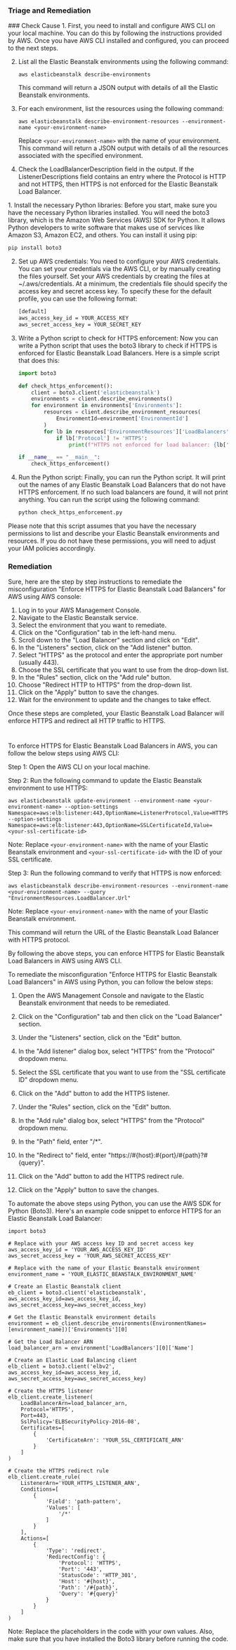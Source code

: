 
### Triage and Remediation
<Tabs>

<Tab title='Cause'>
### Check Cause
<AccordionGroup>
<Accordion title='Using CLI'>
1. First, you need to install and configure AWS CLI on your local machine. You can do this by following the instructions provided by AWS. Once you have AWS CLI installed and configured, you can proceed to the next steps.

2. List all the Elastic Beanstalk environments using the following command:

   ```
   aws elasticbeanstalk describe-environments
   ```
   This command will return a JSON output with details of all the Elastic Beanstalk environments.

3. For each environment, list the resources using the following command:

   ```
   aws elasticbeanstalk describe-environment-resources --environment-name <your-environment-name>
   ```
   Replace `<your-environment-name>` with the name of your environment. This command will return a JSON output with details of all the resources associated with the specified environment.

4. Check the LoadBalancerDescription field in the output. If the ListenerDescriptions field contains an entry where the Protocol is HTTP and not HTTPS, then HTTPS is not enforced for the Elastic Beanstalk Load Balancer.
</Accordion>

<Accordion title='Using Python'>
1. Install the necessary Python libraries: Before you start, make sure you have the necessary Python libraries installed. You will need the boto3 library, which is the Amazon Web Services (AWS) SDK for Python. It allows Python developers to write software that makes use of services like Amazon S3, Amazon EC2, and others. You can install it using pip:

   ```bash
   pip install boto3
   ```

2. Set up AWS credentials: You need to configure your AWS credentials. You can set your credentials via the AWS CLI, or by manually creating the files yourself. Set your AWS credentials by creating the files at ~/.aws/credentials. At a minimum, the credentials file should specify the access key and secret access key. To specify these for the default profile, you can use the following format:

   ```bash
   [default]
   aws_access_key_id = YOUR_ACCESS_KEY
   aws_secret_access_key = YOUR_SECRET_KEY
   ```

3. Write a Python script to check for HTTPS enforcement: Now you can write a Python script that uses the boto3 library to check if HTTPS is enforced for Elastic Beanstalk Load Balancers. Here is a simple script that does this:

   ```python
   import boto3

   def check_https_enforcement():
       client = boto3.client('elasticbeanstalk')
       environments = client.describe_environments()
       for environment in environments['Environments']:
           resources = client.describe_environment_resources(
               EnvironmentId=environment['EnvironmentId']
           )
           for lb in resources['EnvironmentResources']['LoadBalancers']:
               if lb['Protocol'] != 'HTTPS':
                   print(f"HTTPS not enforced for load balancer: {lb['Name']} in environment: {environment['EnvironmentName']}")

   if __name__ == "__main__":
       check_https_enforcement()
   ```

4. Run the Python script: Finally, you can run the Python script. It will print out the names of any Elastic Beanstalk Load Balancers that do not have HTTPS enforcement. If no such load balancers are found, it will not print anything. You can run the script using the following command:

   ```bash
   python check_https_enforcement.py
   ```

Please note that this script assumes that you have the necessary permissions to list and describe your Elastic Beanstalk environments and resources. If you do not have these permissions, you will need to adjust your IAM policies accordingly.
</Accordion>
</AccordionGroup>
</Tab>
<Tab title='Remediation'>
### Remediation

<AccordionGroup>
<Accordion title='Using Console' defaultOpen='true'>
Sure, here are the step by step instructions to remediate the misconfiguration "Enforce HTTPS for Elastic Beanstalk Load Balancers" for AWS using AWS console:

1. Log in to your AWS Management Console.
2. Navigate to the Elastic Beanstalk service.
3. Select the environment that you want to remediate.
4. Click on the "Configuration" tab in the left-hand menu.
5. Scroll down to the "Load Balancer" section and click on "Edit".
6. In the "Listeners" section, click on the "Add listener" button.
7. Select "HTTPS" as the protocol and enter the appropriate port number (usually 443).
8. Choose the SSL certificate that you want to use from the drop-down list.
9. In the "Rules" section, click on the "Add rule" button.
10. Choose "Redirect HTTP to HTTPS" from the drop-down list.
11. Click on the "Apply" button to save the changes.
12. Wait for the environment to update and the changes to take effect.

Once these steps are completed, your Elastic Beanstalk Load Balancer will enforce HTTPS and redirect all HTTP traffic to HTTPS.

#
</Accordion>

<Accordion title='Using CLI'>
To enforce HTTPS for Elastic Beanstalk Load Balancers in AWS, you can follow the below steps using AWS CLI:

Step 1: Open the AWS CLI on your local machine.

Step 2: Run the following command to update the Elastic Beanstalk environment to use HTTPS:

```
aws elasticbeanstalk update-environment --environment-name <your-environment-name> --option-settings Namespace=aws:elb:listener:443,OptionName=ListenerProtocol,Value=HTTPS --option-settings Namespace=aws:elb:listener:443,OptionName=SSLCertificateId,Value=<your-ssl-certificate-id>
```

Note: Replace `<your-environment-name>` with the name of your Elastic Beanstalk environment and `<your-ssl-certificate-id>` with the ID of your SSL certificate.

Step 3: Run the following command to verify that HTTPS is now enforced:

```
aws elasticbeanstalk describe-environment-resources --environment-name <your-environment-name> --query "EnvironmentResources.LoadBalancer.Url"
```

Note: Replace `<your-environment-name>` with the name of your Elastic Beanstalk environment.

This command will return the URL of the Elastic Beanstalk Load Balancer with HTTPS protocol.

By following the above steps, you can enforce HTTPS for Elastic Beanstalk Load Balancers in AWS using AWS CLI.
</Accordion>

<Accordion title='Using Python'>
To remediate the misconfiguration "Enforce HTTPS for Elastic Beanstalk Load Balancers" in AWS using Python, you can follow the below steps:

1. Open the AWS Management Console and navigate to the Elastic Beanstalk environment that needs to be remediated.

2. Click on the "Configuration" tab and then click on the "Load Balancer" section.

3. Under the "Listeners" section, click on the "Edit" button.

4. In the "Add listener" dialog box, select "HTTPS" from the "Protocol" dropdown menu.

5. Select the SSL certificate that you want to use from the "SSL certificate ID" dropdown menu.

6. Click on the "Add" button to add the HTTPS listener.

7. Under the "Rules" section, click on the "Edit" button.

8. In the "Add rule" dialog box, select "HTTPS" from the "Protocol" dropdown menu.

9. In the "Path" field, enter "/*".

10. In the "Redirect to" field, enter "https://#{host}:#{port}/#{path}?#{query}".

11. Click on the "Add" button to add the HTTPS redirect rule.

12. Click on the "Apply" button to save the changes.

To automate the above steps using Python, you can use the AWS SDK for Python (Boto3). Here's an example code snippet to enforce HTTPS for an Elastic Beanstalk Load Balancer:

```
import boto3

# Replace with your AWS access key ID and secret access key
aws_access_key_id = 'YOUR_AWS_ACCESS_KEY_ID'
aws_secret_access_key = 'YOUR_AWS_SECRET_ACCESS_KEY'

# Replace with the name of your Elastic Beanstalk environment
environment_name = 'YOUR_ELASTIC_BEANSTALK_ENVIRONMENT_NAME'

# Create an Elastic Beanstalk client
eb_client = boto3.client('elasticbeanstalk', aws_access_key_id=aws_access_key_id, aws_secret_access_key=aws_secret_access_key)

# Get the Elastic Beanstalk environment details
environment = eb_client.describe_environments(EnvironmentNames=[environment_name])['Environments'][0]

# Get the Load Balancer ARN
load_balancer_arn = environment['LoadBalancers'][0]['Name']

# Create an Elastic Load Balancing client
elb_client = boto3.client('elbv2', aws_access_key_id=aws_access_key_id, aws_secret_access_key=aws_secret_access_key)

# Create the HTTPS listener
elb_client.create_listener(
    LoadBalancerArn=load_balancer_arn,
    Protocol='HTTPS',
    Port=443,
    SslPolicy='ELBSecurityPolicy-2016-08',
    Certificates=[
        {
            'CertificateArn': 'YOUR_SSL_CERTIFICATE_ARN'
        }
    ]
)

# Create the HTTPS redirect rule
elb_client.create_rule(
    ListenerArn='YOUR_HTTPS_LISTENER_ARN',
    Conditions=[
        {
            'Field': 'path-pattern',
            'Values': [
                '/*'
            ]
        }
    ],
    Actions=[
        {
            'Type': 'redirect',
            'RedirectConfig': {
                'Protocol': 'HTTPS',
                'Port': '443',
                'StatusCode': 'HTTP_301',
                'Host': '#{host}',
                'Path': '/#{path}',
                'Query': '#{query}'
            }
        }
    ]
)
```

Note: Replace the placeholders in the code with your own values. Also, make sure that you have installed the Boto3 library before running the code.
</Accordion>

</AccordionGroup>
</Tab>
</Tabs>
